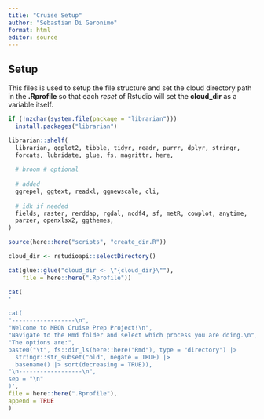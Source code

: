 ```yaml
---
title: "Cruise Setup"
author: "Sebastian Di Geronimo"
format: html
editor: source
---
```


## Setup

This files is used to setup the file structure and set the cloud directory path 
in the **.Rprofile** so that each *reset* of Rstudio will set the **cloud_dir** 
as a variable itself.

```r
if (!nzchar(system.file(package = "librarian"))) 
  install.packages("librarian")

librarian::shelf(
  librarian, ggplot2, tibble, tidyr, readr, purrr, dplyr, stringr,
  forcats, lubridate, glue, fs, magrittr, here,
  
  # broom # optional
  
  # added
  ggrepel, ggtext, readxl, ggnewscale, cli,
  
  # idk if needed
  fields, raster, rerddap, rgdal, ncdf4, sf, metR, cowplot, anytime, 
  parzer, openxlsx2, ggthemes, 
)
```


```r
source(here::here("scripts", "create_dir.R"))

cloud_dir <- rstudioapi::selectDirectory()

cat(glue::glue("cloud_dir <- \"{cloud_dir}\""), 
    file = here::here(".Rprofile"))

cat(
'

cat(
"------------------\n",
"Welcome to MBON Cruise Prep Project!\n",
"Navigate to the Rmd folder and select which process you are doing.\n",
"The options are:",
paste0("\t", fs::dir_ls(here::here("Rmd"), type = "directory") |> 
  stringr::str_subset("old", negate = TRUE) |> 
  basename() |> sort(decreasing = TRUE)),
"\n------------------\n",
sep = "\n"
)',
file = here::here(".Rprofile"),
append = TRUE
)

```
